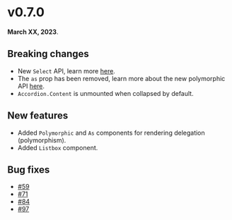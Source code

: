 # v0.7.0

**March XX, 2023**.

## Breaking changes

- New `Select` API, learn more [here](/docs/core/components/select).
- The `as` prop has been removed, learn more about the new polymorphic API [here](/docs/core/overview/polymorphism).
- `Accordion.Content` is unmounted when collapsed by default.

## New features

- Added `Polymorphic` and `As` components for rendering delegation (polymorphism).
- Added `Listbox` component.

## Bug fixes

- [#59](https://github.com/kobaltedev/kobalte/issues/59)
- [#71](https://github.com/kobaltedev/kobalte/issues/71)
- [#84](https://github.com/kobaltedev/kobalte/issues/84)
- [#97](https://github.com/kobaltedev/kobalte/issues/97)
